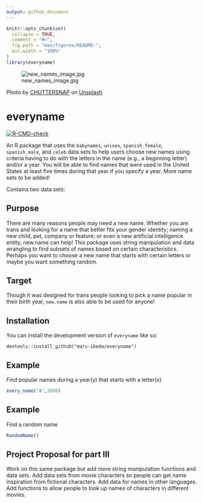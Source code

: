 ```yaml
---
output: github_document
---
```

```r
knitr::opts_chunk$set(
  collapse = TRUE,
  comment = "#>",
  fig.path = "man/figures/README-",
  out.width = "100%"
)
library(everyname)
```
![new_names_image.jpg](new_names_image.jpg)

Photo by <a href="https://unsplash.com/@chuttersnap?utm_source=unsplash&utm_medium=referral&utm_content=creditCopyText">CHUTTERSNAP</a> on <a href="https://unsplash.com/?utm_source=unsplash&utm_medium=referral&utm_content=creditCopyText">Unsplash</a>


# everyname
<!-- badges: start -->
[![R-CMD-check](https://github.com/mars-ikeda/new.name/actions/workflows/R-CMD-check.yaml/badge.svg)](https://github.com/mars-ikeda/new.name/actions/workflows/R-CMD-check.yaml)
<!-- badges: end -->

An R package that uses the `babynames`, `unisex`, `spanish_female`, `spanish_male`, and `celeb` data sets to help users choose new names using criteria having to do with the letters in the name (e.g., a beginning letter) and/or a year. You will be able to find names that were used in the United States at least five times during that year if you specify a year. More name sets to be added!

Contains two data sets:


## Purpose
There are many reasons people may need a new name. Whether you are trans and looking for a name that better fits your gender identity; naming a new child, pet, company or feature; or even a new artificial intelligence entity, new.name can help! This package uses string manipulation and data wrangling to find subsets of names based on certain characteristics. 
Perhaps you want to choose a new name that starts with certain letters or maybe you want something random. 


## Target

Though it was designed for trans people looking to pick a name popular in their birth year, `new.name` is also able to be used for anyone!


## Installation

You can install the development version of `everyname` like so:


`devtools::install_github("mars-ikeda/everyname")`


## Example

Find popular names during a year(y) that starts with a letter(x)

```r
every_name("A",2000)
```


## Example 

Find a random name

```r
RandomName()
```

## Project Proposal for part III

Work on this same package but add more string manipulation functions and data sets. Add data sets from movie characters so people can get name inspiration from fictional characters. Add data for names in other languages. Add functions to allow people to look up names of characters in different movies. 
